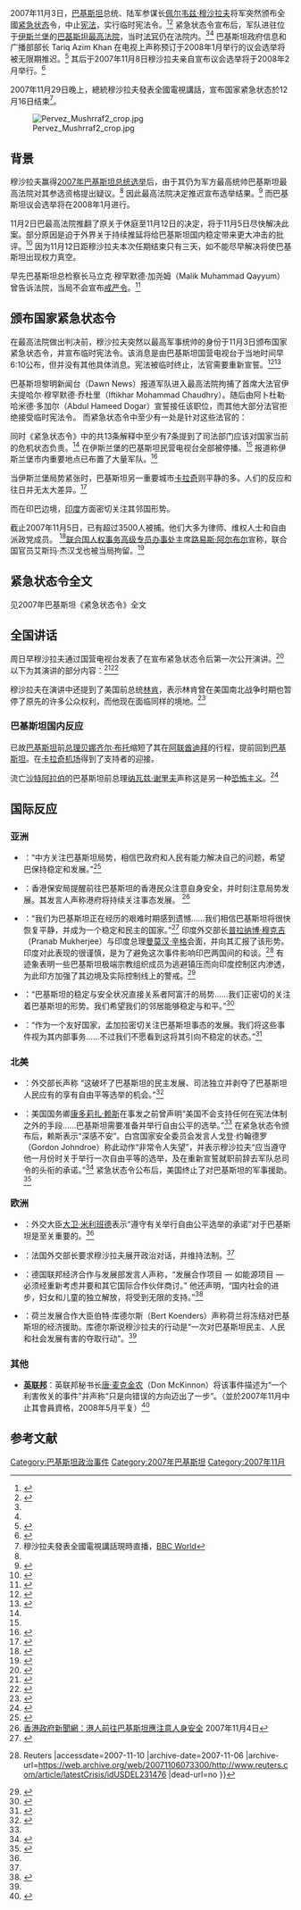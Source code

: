 2007年11月3日，[[巴基斯坦|巴基斯坦]]总统、陆军参谋长[[佩尔韦兹·穆沙拉夫|佩尔韦兹·穆沙拉夫]]将军突然颁布全國[[紧急状态|紧急状态]]令，中止[[巴基斯坦宪法|宪法]]，实行临时宪法令。<ref name="BBC">{{cite web | title=Musharraf imposes emergency rule | publisher=BBC News | url=http://news.bbc.co.uk/2/hi/south_asia/7076670.stm | date=2007-11-03 | accessdate=2007-11-03 | archive-date=2007-11-04 | archive-url=https://web.archive.org/web/20071104034234/http://news.bbc.co.uk/2/hi/south_asia/7076670.stm | dead-url=no }}</ref><ref name="CNN">{{cite web |title=Martial law declared in Pakistan |publisher=CNN |url=http://www.cnn.com/2007/WORLD/asiapcf/11/03/pakistan.emergency/index.html |date=2007-11-03 |accessdate=2007-11-03 |deadurl=yes |archiveurl=https://web.archive.org/web/20071127095958/http://www.cnn.com/2007/WORLD/asiapcf/11/03/pakistan.emergency/index.html |archivedate=2007-11-27 }}</ref> 紧急状态令宣布后，军队进驻位于[[伊斯兰堡|伊斯兰堡]]的[[巴基斯坦最高法院|巴基斯坦最高法院]]，当时[[法官|法官]]仍在法院内。<ref name="BBC"/><ref name="CNN"/> 巴基斯坦政府信息和广播部部长 Tariq Azim Khan 在电视上声称预订于2008年1月举行的议会选举将被无限期推迟。<ref name="CNN11407">{{cite web |title=Pakistan PM: State of emergency to last 'as long as necessary' |publisher=CNN |url=http://www.cnn.com/2007/WORLD/asiapcf/11/04/pakistan/index.html |date=2007-11-04 |accessdate=2007-11-04 |deadurl=yes |archiveurl=https://web.archive.org/web/20071105010735/http://www.cnn.com/2007/WORLD/asiapcf/11/04/pakistan/index.html |archivedate=2007-11-05 }}</ref> 其后于2007年11月8日穆沙拉夫亲自宣布议会选举将于2008年2月举行。<ref name="BBCElection2">{{cite web | title=Musharraf vows polls in February | publisher=BBC News | url=http://news.bbc.co.uk/2/hi/south_asia/7084839.stm | date=2007-11-08 | accessdate=2007-11-08 | archive-date=2020-11-05 | archive-url=https://web.archive.org/web/20201105042008/http://news.bbc.co.uk/2/hi/south_asia/7084839.stm | dead-url=no }}</ref>

2007年11月29日晚上，總統穆沙拉夫發表全國電視講話，宣布国家紧急状态於12月16日结束<ref>穆沙拉夫發表全國電視講話現時直播，[[BBC_World|BBC World]]</ref>。

[[File:Pervez_Mushrraf2_crop.jpg|thumb]]

== 背景 ==
穆沙拉夫赢得[[2007年巴基斯坦总统选举|2007年巴基斯坦总统选举]]后，由于其仍为军方最高统帅巴基斯坦最高法院对其参选资格提出疑议。<ref name="BBC"/> 因此最高法院决定推迟宣布选举结果。<ref name="BBC2">{{cite web | title=Musharraf court ruling 'delayed' | publisher=BBC News | url=http://news.bbc.co.uk/2/hi/south_asia/7072899.stm | date=2007-11-01 | accessdate=2007-11-03 | archive-date=2007-11-03 | archive-url=https://web.archive.org/web/20071103023336/http://news.bbc.co.uk/2/hi/south_asia/7072899.stm | dead-url=no }}</ref> 而巴基斯坦议会选举将在2008年1月进行。

11月2日巴最高法院推翻了原关于休庭至11月12日的决定，将于11月5日尽快解决此案。部分原因是迫于外界关于持续推延将给巴基斯坦国内稳定带来更大冲击的批评。<ref name="Reteurs Canada">{{cite web |title=Musharraf invokes emergency rule |publisher=Reuters |url=http://ca.today.reuters.com/news/newsArticle.aspx?type=topNews&storyID=2007-11-03T141443Z_01_COL199283_RTRIDST_0_NEWS-PAKISTAN-EMERGENCY-COL.XML |date=2007-11-03 |accessdate=2007-11-03 |deadurl=yes |archiveurl=https://web.archive.org/web/20071106035334/http://ca.today.reuters.com/news/newsArticle.aspx?type=topNews&storyID=2007-11-03T141443Z_01_COL199283_RTRIDST_0_NEWS-PAKISTAN-EMERGENCY-COL.XML |archivedate=2007-11-06 }}</ref> 因为11月12日距穆沙拉夫本次任期结束只有三天，如不能尽早解决将使巴基斯坦出现权力真空。

早先巴基斯坦总检察长马立克·穆罕默德·加尧姆（Malik Muhammad Qayyum）曾告诉法院，当局不会宣布[[戒严令|戒严令]]。<ref name=Hindu>{{cite web | title=SC says Musharraf verdict by Nov. 6 as govt. rules out martial law | publisher=[[The_Hindu|The Hindu]] | url=http://www.hindu.com/thehindu/holnus/001200711021719.htm | date=2007-11-02 | accessdate=2007-11-03 | archive-date=2007-11-06 | archive-url=https://web.archive.org/web/20071106050700/http://www.hindu.com/thehindu/holnus/001200711021719.htm | dead-url=no }}</ref>

== 颁布国家紧急状态令 ==
在最高法院做出判决前，穆沙拉夫突然以最高军事统帅的身份于11月3日颁布国家紧急状态令，并宣布临时宪法令。该消息是由巴基斯坦国营电视台于当地时间早6:10公布，但并没有其他具体消息。宪法被临时终止，法官需要重新宣誓。<ref name="app proclamation">{{cite news 
 |url=http://www.app.com.pk/en/index.php?option=com_content&task=view&id=20109&Itemid=1 
 |title=Text of 'Proclamation of emergency' 
 |date=2007-11-03 
 |accessdate=2007-11-03 
 |deadurl=yes 
 |archiveurl=https://web.archive.org/web/20071105231711/http://www.app.com.pk/en/index.php?option=com_content&task=view&id=20109&Itemid=1 
 |archivedate=2007-11-05 
 }}</ref><ref>{{cite news 
 |url=http://www.app.com.pk/en/index.php?option=com_content&task=view&id=20114&Itemid=1 
 |title=Text of Provisional Constitutional Order 
 |date=2007-11-03 
 |accessdate=2007-11-03 
 |deadurl=yes 
 |archiveurl=https://web.archive.org/web/20071105231716/http://www.app.com.pk/en/index.php?option=com_content&task=view&id=20114&Itemid=1 
 |archivedate=2007-11-05 
 }}</ref>

巴基斯坦黎明新闻台（Dawn News）报道军队进入最高法院拘捕了首席大法官伊夫提哈尔·穆罕默德·乔杜里（Iftikhar Mohammad Chaudhry）。随后由阿卜杜勒·哈米德·多加尔（Abdul Hameed Dogar）宣誓接任该职位，而其他大部分法官拒绝接受临时宪法令。
而紧急状态令中至少有一处是针对这些法官的：

{{cquote|然而一些司法人员已经越过了他们的权限和他们应尽的职能；<ref name="app proclamation" /> }}

同时《紧急状态令》中的共13条解释中至少有7条提到了司法部门应该对国家当前的危机状态负责。<ref name="app proclamation" />
在伊斯兰堡的巴基斯坦民营电视台全部被停播。<ref name="BBC"/> 报道称伊斯兰堡市内重要地点已布置了大量军队。<ref>{{cite news |url = http://edition.cnn.com/2007/WORLD/asiapcf/11/03/pakistan.emergency/index.html |title = Emergency in Pakistan: Martial Law imposed. Media blackout |date = 2007-11-03 |accessdate = 2007-11-03 |work = [[CNN|CNN]] |archive-date = 2007-11-04 |archive-url = https://web.archive.org/web/20071104024321/http://edition.cnn.com/2007/WORLD/asiapcf/11/03/pakistan.emergency/index.html |dead-url = no }}</ref> 

当伊斯兰堡局势紧张时，巴基斯坦另一重要城市[[卡拉奇|卡拉奇]]则平静的多。人们的反应和往日并无太大差异。<ref>{{cite news| url = http://karachi.metblogs.com/archives/2007/11/things_stay_pea.phtml| title = Things stay peaceful| date = 2007-11-03| publisher = Metroblogging Karachi}}{{dead link|date=十一月 2017 |bot=InternetArchiveBot }}</ref>

而在印巴边境，[[印度|印度]]方面密切关注其邻国形势。

截止2007年11月5日，已有超过3500人被捕。他们大多为律师、维权人士和自由派政党成员。 <ref>{{cite news |url=http://www.nydailynews.com/news/wn_report/2007/11/05/2007-11-05_as_many_as_3500_detained_in_pakistan.html |title=As many as 3,500 detained in Pakistan |deadurl=yes |archiveurl=https://web.archive.org/web/20071107072206/http://www.nydailynews.com/news/wn_report/2007/11/05/2007-11-05_as_many_as_3500_detained_in_pakistan.html |archivedate=2007-11-07 |accessdate=2016-03-19 }}</ref>[[联合国人权事务高级专员办事处|联合国人权事务高级专员办事处]]主席[[路易斯·阿尔布尔|路易斯·阿尔布尔]]宣称，联合国官员艾斯玛·杰汉戈也被当局拘留。<ref name="UN Official">{{cite web | title=UN's top rights official voices alarm at imposition of state of emergency | publisher=United Nations | url=http://www.un.org/apps/news/story.asp?NewsID=24527&Cr=Pakistan&Cr1= | date=2007-11-05 | accessdate=2007-11-05 | archive-date=2007-11-17 | archive-url=https://web.archive.org/web/20071117024545/http://www.un.org/apps/news/story.asp?NewsID=24527&Cr=Pakistan&Cr1= | dead-url=no }}</ref>

== 紧急状态令全文 ==
见2007年巴基斯坦《紧急状态令》全文

== 全国讲话 ==
周日早穆沙拉夫通过国营电视台发表了在宣布紧急状态令后第一次公开演讲。<ref>{{cite news | url = http://desicritics.org/2007/11/03/143625.php | title = Emergency Imposed in Pakistan: Harbinger of Change or More of the Same? | 3 = date =2007-11-03]] | accessdate = 2007-11-03 | publisher = [[Desicritics|Desicritics]] | deadurl = yes | archiveurl = https://web.archive.org/web/20090404055340/http://desicritics.org/2007/11/03/143625.php | archivedate = 2009-04-04 }}</ref> 以下为其演讲的部分内容：<ref>{{cite news| url = http://www.jang.com.pk/jang/nov2007-daily/03-11-2007/update.htm#89| title = President Pervaiz Musharaf's address to the nation| date = 2007-11-03| accessdate = 2007-11-03| publisher = Daily Jang| deadurl = yes| archiveurl = https://web.archive.org/web/20071105054326/http://www.jang.com.pk/jang/nov2007-daily/03-11-2007/update.htm#89| archivedate = 2007-11-05}}</ref><ref>{{cite news| url = http://www.earthtimes.org/articles/show/135838.html| title = Embattled Musharraf clamps emergency, suspends constitution| date = 2007-11-03| accessdate = 2007-11-03| publisher = Earth Times| archive-date = 2016-03-04| archive-url = https://web.archive.org/web/20160304192140/http://www.earthtimes.org/articles/show/135838.html| dead-url = no}}</ref> {{cquote| 今天我发表这个演说是因为我们的国家正处在一条布满国内危机和分裂的危险的道路上。从各国的历史来看，现在是做出困难决定的时刻了。巴基斯坦同样必须要做出艰难而痛苦的决定。如果现在不能下定决心，那么巴基斯坦完整就会面临危险。在我作出任何许诺之前，我要先声明一切决定都是为巴基斯坦。巴基斯坦国家的利益高于一切个人利益。国家会认同这一点。在上个月，局势变化很快。恐怖主义和极端主义空前高涨。在卡拉奇、拉瓦尔品第、萨果达及全国各个地区，极端主义不断加强。极端主义在整个国家中漫游。刚开始只是在边境地区，现在已经蔓延到其他地区了。很遗憾，极端主义甚至已经蔓延到巴基斯坦的心脏地带。}}

穆沙拉夫在演讲中还提到了美国前总统[[林肯|林肯]]，表示林肯曾在美国南北战争时期也暂停了原先的许多公众权利，而他现在面临同样的境地。<ref>{{cite news| url = http://www.timesonline.co.uk/tol/news/world/asia/article2800993.ece| title =Pervez Musharraf spoils for a fight as he declares emergency rule| date =2007-11-04  |accessdate= 2007-11-04 |publisher= The Times}}</ref>

=== 巴基斯坦国内反应 ===
已故[[巴基斯坦|巴基斯坦]]前[[总理|总理]][[贝娜齐尔·布托|贝娜齐尔·布托]]缩短了其在[[阿联酋|阿联酋]][[迪拜|迪拜]]的行程，提前回到[[巴基斯坦|巴基斯坦]]。在[[卡拉奇|卡拉奇]][[机场|机场]]得到了支持者的迎接。

流亡[[沙特阿拉伯|沙特阿拉伯]]的巴基斯坦前总理[[纳瓦兹·谢里夫|纳瓦兹·谢里夫]]声称这是另一种[[恐怖主义|恐怖主义]]。<ref>{{cite news|url = http://www.dailyindia.com/show/188324.php/Sharif-labels-Musharraf-as-a-terrorist|title = Sharif labels Musharraf as a terrorist|date = 2007-11-03|accessdate = 2007-11-03|publisher = Daily India}}{{dead link|date=十一月 2017 |bot=InternetArchiveBot }}</ref>

== 国际反应 ==
=== 亚洲 ===
*{{CHN}}：“中方关注巴基斯坦局势，相信巴政府和人民有能力解决自己的问题，希望巴保持稳定和发展。”<ref>{{cite news
| url = http://news.sina.com.cn/c/2007-11-04/094314231142.shtml
| title = 中方关注巴基斯坦局势 希望巴保持稳定和发展
| accessdate = 2007-11-04
| archive-date = 2016-12-13
| archive-url = https://web.archive.org/web/20161213235939/http://news.sina.com.cn/c/2007-11-04/094314231142.shtml
| dead-url = no
}}</ref>
*{{HKG}}：香港保安局提醒前往巴基斯坦的香港民众注意自身安全，并时刻注意局势发展。其发言人声称港府将持续关注事态发展。 <ref>[http://www.info.gov.hk/gia/general/200711/04/P200711040195.htm 香港政府新聞網：港人前往巴基斯坦應注意人身安全] {{Wayback|url=http://www.info.gov.hk/gia/general/200711/04/P200711040195.htm |date=20190902153640 }} 2007年11月4日</ref>
*{{IND}}：“我们为巴基斯坦正在经历的艰难时期感到遗憾……我们相信巴基斯坦将很快恢复平静，并成为一个稳定和民主的国家。”<ref>{{cite news
| url = http://www.ibnlive.com/news/india-regrets-difficult-times-in-pak-pranab-meets-pm/51686-2.html
| title = Based on PTI Reports
| accessdate = 2007-11-04
| archive-date = 2008-06-11
| archive-url = https://web.archive.org/web/20080611191654/http://www.ibnlive.com/news/india-regrets-difficult-times-in-pak-pranab-meets-pm/51686-2.html
| dead-url = no
}}</ref> 印度外交部长[[普拉纳博·穆克吉|普拉纳博·穆克吉]]（Pranab Mukherjee）与印度总理[[曼莫汉·辛格|曼莫汉·辛格]]会面，并向其汇报了该形势。印度对此表现的很谨慎，是为了避免这次事件影响印巴两国间的和谈。<ref>{{Cite web |url=http://www.reuters.com/article/latestCrisis/idUSDEL231476 |title=Cautious India hopes Pakistan crisis won't rock ties {{!}} Reuters<!-- 机器人生成的标题 --> |accessdate=2007-11-10 |archive-date=2007-11-06 |archive-url=https://web.archive.org/web/20071106073300/http://www.reuters.com/article/latestCrisis/idUSDEL231476 |dead-url=no }}</ref> 有迹象表明一些巴基斯坦极端宗教组织成员为逃避镇压而向印度控制区内渗透，为此印方加强了其边境及实际控制线上的警戒。<ref>{{cite web |url=http://thepost.com.pk/MainNewsT.aspx?bdtl_id=7997&fb_id=2&catid=14 |title=存档副本 |accessdate=2007-11-10 |deadurl=yes |archiveurl=https://web.archive.org/web/20071107021831/http://thepost.com.pk/MainNewsT.aspx?bdtl_id=7997&fb_id=2&catid=14 |archivedate=2007-11-07 }}</ref>

*{{AFG}}：“巴基斯坦的稳定与安全状况直接关系者阿富汗的局势……我们正密切的关注着巴基斯坦的形势。我们希望我们的邻居能够稳定与和平。”<ref name="Aljazeera">{{cite news |url=http://english.aljazeera.net/NR/exeres/FA95801F-E938-4CBC-9FF5-41610538A2B8.htm |title=Reactions to Pakistan emergency |publisher=Aljazeera |date=2007-11-04 |accessdate=2007-11-04 |deadurl=yes |archiveurl=https://web.archive.org/web/20071105005440/http://english.aljazeera.net/NR/exeres/FA95801F-E938-4CBC-9FF5-41610538A2B8.htm |archivedate=2007-11-05 }}</ref>
*{{BGD}}：“作为一个友好国家，孟加拉密切关注巴基斯坦事态的发展。我们将这些事件视为其内部事务……不过我们不愿看到这将其引向不稳定的状态。”<ref>{{cite news 
 |url=http://www.dailyindia.com/show/188474.php/Pak-emergency:-Bangladesh-terms-it-internal-matter-Afghanistan-for-quick-normalisation 
 |title=Pak emergency: Bangladesh terms it 'internal matter', Afghanistan for quick 'normalisation' 
 |deadurl=yes 
 |archiveurl=https://web.archive.org/web/20071105021923/http://www.dailyindia.com/show/188474.php/Pak-emergency%3A-Bangladesh-terms-it-internal-matter-Afghanistan-for-quick-normalisation 
 |archivedate=2007-11-05 
 |accessdate=2007-11-10 
 }}</ref>

=== 北美 ===
*{{CAN}}：外交部长声称 “这破坏了巴基斯坦的民主发展、司法独立并剥夺了巴基斯坦人民应有的享有自由平等选举的机会。”<ref name="Sympatico MSN">{{cite web |title=Ottawa condemns Musharraf's military rule |publisher=Sympatico MSN |url=http://news.sympatico.msn.ctv.ca/TopStories/ContentPosting.aspx?feedname=CTV-TOPSTORIES_V2&showbyline=True&newsitemid=CTVNews%2f20071103%2fpakistan_emergency_071103 |date=2007-11-03 |accessdate=2007-11-03 |deadurl=yes |archiveurl=https://web.archive.org/web/20071105092554/http://news.sympatico.msn.ctv.ca/TopStories/ContentPosting.aspx?feedname=CTV-TOPSTORIES_V2&showbyline=True&newsitemid=CTVNews%2F20071103%2Fpakistan_emergency_071103 |archivedate=2007-11-05 }}</ref>
*{{USA}}：美国国务卿[[康多莉扎·赖斯|康多莉扎·赖斯]]在事发之前曾声明“美国不会支持任何在宪法体制之外的手段……巴基斯坦需要准备并举行自由公平的选举。”<ref name="Reteurs Canada"/> 在紧急状态令颁布后，赖斯表示“深感不安”。白宫国家安全委员会发言人戈登·约翰德罗（Gordon Johndroe）称此动作“非常令人失望”，并表示穆沙拉夫“应当遵守他一月份时关于举行一次自由平等的选举，及在重新宣誓就职前辞去军队总司令的头衔的承诺。”<ref name="Reteurs India">{{cite web | title=U.S. disappointed as Musharraf sets emergency rule | publisher=Reuters | url=http://in.reuters.com/article/topNews/idINIndia-30315520071103 | date=2007-11-03 | accessdate=2007-11-03 | archive-date=2007-11-04 | archive-url=https://web.archive.org/web/20071104053225/http://in.reuters.com/article/topNews/idINIndia-30315520071103 | dead-url=no }}</ref> 紧急状态令公布后，美国终止了对巴基斯坦的军事援助。<ref>{{cite web | title=No US plans to suspend military aid to Pakistan: Pentagon | publisher=AFP | url=http://www.channelnewsasia.com/stories/afp_asiapacific/view/309517/1/.html | date=2007-11-04 | accessdate=2007-11-04 | archive-date=2012-10-15 | archive-url=https://web.archive.org/web/20121015134521/http://www.channelnewsasia.com/stories/afp_asiapacific/view/309517/1/.html | dead-url=no }}</ref>

=== 欧洲 ===
*{{GBR}}：外交大臣[[大卫·米利班德|大卫·米利班德]]表示“遵守有关举行自由公平选举的承诺”对于巴基斯坦是至关重要的。<ref name="BBC2"/>
*{{FRA}}：法国外交部长要求穆沙拉夫展开政治对话，并维持法制。<ref name="Aljazeera"/>
*{{DEU}}：德国联邦经济合作与发展部发言人声称，“发展合作项目 — 如能源项目 — 必须经重新考虑并要和其它国际合作伙伴商讨。” 他还声明，“国内社会的进步，妇女和儿童的独立解放，将受到无限的支持。”<ref name="NED GER">{{cite web | title=Dutch government freezes aid to Pakistan in response to Musharraf's emergency declaration | publisher=The Associated Press | url=http://www.iht.com/articles/ap/2007/11/05/europe/EU-GEN-Netherlands-Pakistan.php | date=2007-11-05 | accessdate=2007-11-05 | archive-date=2008-11-22 | archive-url=https://web.archive.org/web/20081122124409/http://www.iht.com/articles/ap/2007/11/05/europe/EU-GEN-Netherlands-Pakistan.php | dead-url=no }}</ref>
*{{NLD}}：荷兰发展合作大臣伯特·库德尔斯（Bert Koenders）声称荷兰将冻结对巴基斯坦的经济援助。库德尔斯说穆沙拉夫的行动是“一次对巴基斯坦民主、人民和社会发展有害的夺取行动”。<ref name="NED GER"/>
=== 其他 ===
* '''[[英联邦|英联邦]]'''：英联邦秘书长[[唐·麦克金农|唐·麦克金农]]（Don McKinnon）将该事件描述为“一个利害攸关的事件”并声称“只是向错误的方向迈出了一步”。（並於2007年11月中止其會員資格，2008年5月平复）<ref name="AP World leaders">{{cite web | title=World leaders condemn state of emergency in Pakistan | publisher=The Associated Press | url=http://www.iht.com/articles/ap/2007/11/03/asia/AS-GEN-Pakistan-World-View.php | date=2007-11-03 | accessdate=2007-11-03 | archive-date=2013-01-03 | archive-url=https://archive.today/20130103070504/http://global.nytimes.com/?iht | dead-url=no }}</ref>

== 参考文献 ==
{{Reflist|3}}

[[Category:巴基斯坦政治事件|Category:巴基斯坦政治事件]]
[[Category:2007年巴基斯坦|Category:2007年巴基斯坦]]
[[Category:2007年11月|Category:2007年11月]]